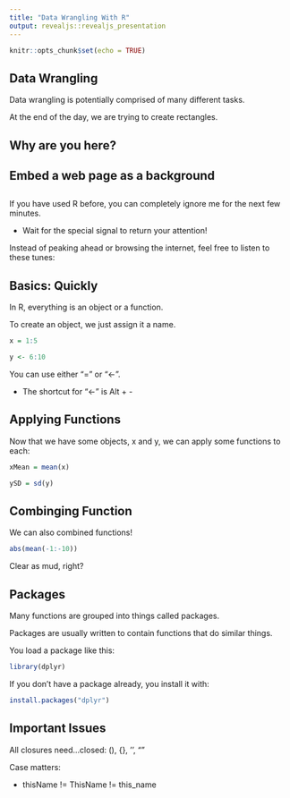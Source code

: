 ```yaml
---
title: "Data Wrangling With R"
output: revealjs::revealjs_presentation
---
```


```r
knitr::opts_chunk$set(echo = TRUE)
```

## Data Wrangling

Data wrangling is potentially comprised of many different tasks.

At the end of the day, we are trying to create rectangles.

## {data-background="https://assets.mubi.com/images/film/18159/image-w856.jpg?1445924140"}

## {data-background="http://theopenews.com/images/articoli/horse.jpg"}

## {data-background="http://wpmedia.o.canada.com/2014/06/martin-tata9.jpg"}

## Why are you here?

## Embed a web page as a background {data-background-iframe="https://www.youtube.com/watch?v=_UQsqFiyw9k"}

## 

If you have used R before, you can completely ignore me for the next few minutes. 

  - Wait for the special signal to return your attention!

Instead of peaking ahead or browsing the internet, feel free to listen to these tunes:


## Basics: Quickly

In R, everything is an object or a function.

To create an object, we just assign it a name.

```r
x = 1:5

y <- 6:10
```

You can use either "=" or "<-".

- The shortcut for "<-" is Alt + -

## Applying Functions

Now that we have some objects, x and y, we can apply some functions to each:

```r

xMean = mean(x)

ySD = sd(y)

```


## Combinging Function

We can also combined functions!

```r

abs(mean(-1:-10))

```

Clear as mud, right?

## Packages

Many functions are grouped into things called packages. 

Packages are usually written to contain functions that do similar things.

You load a package like this:

```r
library(dplyr)
```


If you don't have a package already, you install it with:

```r
install.packages("dplyr")
```

## Important Issues

All closures need...closed: (), {}, '', ""

Case matters:

  -  thisName != ThisName != this_name